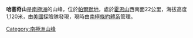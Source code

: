 {{coord|75|51|S|72|29|W|source:GNIS|display=title}}

'''哈塞奇山'''是[[南極洲|南極洲]]的山峰，位於[[帕爾默地|帕爾默地]]，處於[[霍恩山|霍恩山]]西南面22公里，海拔高度1,120米，由[[美國|美國]]探險隊發現，現時由[[南極條約體系|南極條約體系]]管理。

{{Antarctica-geo-stub}}
[[Category:南極洲山峰|Category:南極洲山峰]]